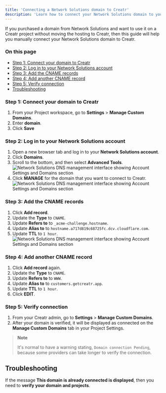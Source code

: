 ```yaml
---
title: 'Connecting a Network Solutions domain to Creatr'
description: 'Learn how to connect your Network Solutions domain to your Creatr project'
---
```


If you purchased a domain from Network Solutions and want to use it on a Creatr project without moving the hosting to Creatr, then this guide will help you manually connect your Network Solutions domain to Creatr.

### On this page

- [Step 1: Connect your domain to Creatr](#step-1-connect-your-domain-to-creatr)
- [Step 2: Log in to your Network Solutions account](#step-2-log-in-to-your-network-solutions-account)
- [Step 3: Add the CNAME records](#step-3-add-the-cname-records)
- [Step 4: Add another CNAME record](#step-4-add-another-cname-record)
- [Step 5: Verify connection](#step-5-verify-connection)
- [Troubleshooting](#troubleshooting)

### Step 1: Connect your domain to Creatr

1. From your Project workspace, go to **Settings** > **Manage Custom Domains**.
2. Enter **domain**.
3. Click **Save**

### Step 2: Log in to your Network Solutions account

1. Open a new browser tab and log in to your **Network Solutions account**.
2. Click **Domains**.
3. Scroll to the bottom, and then select **Advanced Tools**.
![Network Solutions DNS management interface showing Account Settings and Domains section](/images/custom-domain/network_solutions/image1.png)
4. Click **MANAGE** for the domain that you want to connect to Creatr.
![Network Solutions DNS management interface showing Account Settings and Domains section](/images/custom-domain/network_solutions/image2.png)

### Step 3: Add the CNAME records

1. Click **Add record**.
2. Update the **Type** to `CNAME`.
3. Update **Refers to** to `_acme-challenge.hostname`.
4. Update **Alias to** to `hostname.a717d819c68725fc.dcv.cloudflare.com`.
5. Update **TTL** to `1 hour`.
![Network Solutions DNS management interface showing Account Settings and Domains section](/images/custom-domain/network_solutions/image_cname.png)

### Step 4: Add another CNAME record

1. Click **Add record** again.
2. Update the **Type** to `CNAME`.
3. Update **Refers to** to `WWW`.
4. Update **Alias to** to `customers.getcreatr.app`.
5. Update **TTL** to `1 hour`.
6. Click **EDIT**.

### Step 5: Verify connection

1. From your Creatr admin, go to **Settings** > **Manage Custom Domains**.
2. After your domain is verified, it will be displayed as connected on the **Manage Custom Domains** tab in your Project Settings.

> **Note**
>
> It's normal to have a warning stating, `Domain connection Pending`, because some providers can take longer to verify the connection.

## Troubleshooting

If the message **This domain is already connected is displayed**, then you need to **verify your domain and projects**.
